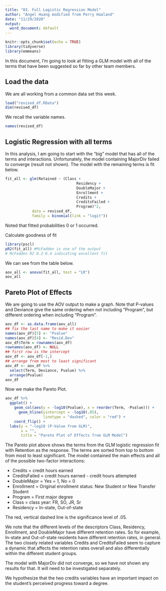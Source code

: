 ```yaml
---
title: "03. Full Logistic Regression Model"
author: "Angel Huang modified from Perry Haaland"
date: "11/29/2020"
output: 
  word_document: default
---
```


```r
knitr::opts_chunk$set(echo = TRUE)
library(tidyverse)
library(emmeans)
```

In this document, I'm going to look at fitting a GLM model with all of the terms that have been suggested so far by other team members.

## Load the data

We are all working from a common data set this week.

```r
load("revised_df.RData")
dim(revised_df)
```

We recall the variable names.

```r
names(revised_df)
```

## Logistic Regression with all terms

In this analysis, I am going to start with the "big" model that has all of the terms and interactions. Unfortunately, the model containing MajorDiv failed to converge (result not shown). The model with the remaining terms is fit below.


```r
fit_all <- glm(Retained ~ (Class +
                                Residency +
                                DoubleMajor + 
                                Enrollment + 
                                Credits +
                                CreditsFailed +
                                Program)^2, 
            data = revised_df,
            family = binomial(link = "logit"))

```
Noted that fitted probabilities 0 or 1 occurred.

Calculate goodness of fit
```r
library(pscl)
pR2(fit_all) #McFadden is one of the output
# McFadden R2 0.2-0.4 indicating excellent fit
```

We can see from the table below.

```r
aov_all <- anova(fit_all, test = "LR")
aov_all
```

## Pareto Plot of Effects

We are going to use the AOV output to make a graph. Note that P-values and Deviance give the same ordering when not including "Program", but different ordering when including "Program".

```r
aov_df <- as.data.frame(aov_all)
## fix the last name to make it easier
names(aov_df)[5] <- "Pvalue"
names(aov_df)[4] <- "Resid.Dev"
aov_df$Term = rownames(aov_df)
rownames(aov_df) <- NULL
## first row is the intercept
aov_df <- aov_df[-1,]
## arrange from most to least significant
aov_df <- aov_df %>%
  select(Term, Deviance, Pvalue) %>%
  arrange(Pvalue) 
aov_df
```

Now we make the Pareto Plot.

```r
aov_df %>%
  ggplot() +
    geom_col(aes(y = -log10(Pvalue), x = reorder(Term, -Pvalue))) +
      geom_hline(yintercept = -log10(.05), 
                 linetype = "dashed", color = "red") +
    coord_flip() +
  labs(y = "-log10 (P-Value from GLM)",
       x = "",
       title = "Pareto Plot of Effects from GLM Model")

```
The Pareto plot above shows the terms from the GLM logistic regression fit with Retention as the response. The terms are sorted from top to bottom from most to least significant. The model contained the main effects and all of the possible two-factor interactions:

 * Credits = credit hours earned
 * CreditsFailed = credit hours earned - credit hours attempted
 * DoubleMajor = Yes = 1, No = 0
 * Enrollment = Original enrollment status: New Student or New Transfer Student
 * Program = First major degree
 * Class = class year: FR, SO, JR, Sr
 * Residency = In-state, Out-of-state
 
The red, vertical dashed line is the significance level of .05.

We note that the different levels of the descriptors Class, Residency, Enrollment, and DoubleMajor have different retention rates. So for example, In-state and Out-of-state residents have different retention rates, in general. The two closely related variables Credits and CreditsFailed seem to capture a dynamic that affects the retention rates overall and also differentially within the different student groups. 

The model with MajorDiv did not converge, so we have not shown any results for that. It will need to be investigated separately.

We hypothesize that the two credits variables have an important impact on the student's perceived progress toward a degree.


